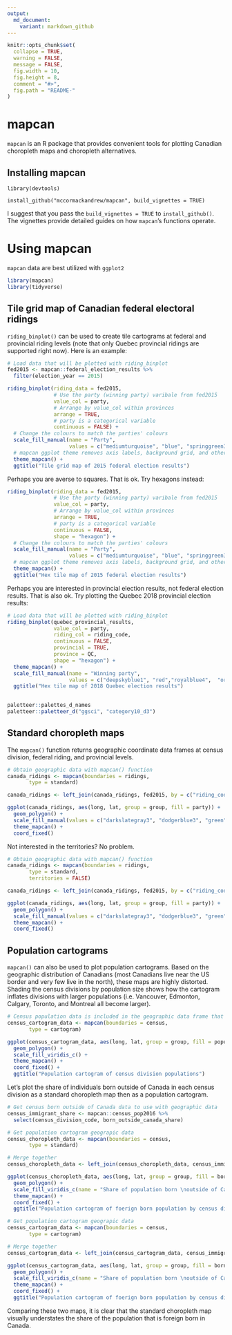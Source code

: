```yaml
---
output:
  md_document:
    variant: markdown_github
---
```


<!-- README.md is generated from README.Rmd. Please edit that file -->

```r
knitr::opts_chunk$set(
  collapse = TRUE,
  warning = FALSE,
  message = FALSE,
  fig.width = 10,
  fig.height = 8,
  comment = "#>",
  fig.path = "README-"
)
```

# mapcan

`mapcan` is an R package that provides convenient tools for plotting Canadian choropleth maps and choropleth alternatives. 

## Installing mapcan

`library(devtools)`

`install_github("mccormackandrew/mapcan", build_vignettes = TRUE)`

I suggest that you pass the `build_vignettes = TRUE` to `install_github()`. The vignettes provide detailed guides on how `mapcan`'s functions operate.

# Using mapcan

`mapcan` data are best utilized with `ggplot2`

```r
library(mapcan)
library(tidyverse)
```


## Tile grid map of Canadian federal electoral ridings

`riding_binplot()` can be used to create tile cartograms at federal and provincial riding levels (note that only Quebec provincial ridings are supported right now). Here is an example:

```r
# Load data that will be plotted with riding_binplot 
fed2015 <- mapcan::federal_election_results %>%
  filter(election_year == 2015)

riding_binplot(riding_data = fed2015,
               # Use the party (winning party) varibale from fed2015
               value_col = party, 
               # Arrange by value_col within provinces
               arrange = TRUE,
               # party is a categorical variable
               continuous = FALSE) +
  # Change the colours to match the parties' colours
  scale_fill_manual(name = "Party",
                    values = c("mediumturquoise", "blue", "springgreen3", "red", "orange")) +
  # mapcan ggplot theme removes axis labels, background grid, and other unnecessary elements when plotting maps
  theme_mapcan() +
  ggtitle("Tile grid map of 2015 federal election results")
```

Perhaps you are averse to squares. That is ok. Try hexagons instead:

```r
riding_binplot(riding_data = fed2015,
               # Use the party (winning party) varibale from fed2015
               value_col = party, 
               # Arrange by value_col within provinces
               arrange = TRUE,
               # party is a categorical variable
               continuous = FALSE,
               shape = "hexagon") +
  # Change the colours to match the parties' colours
  scale_fill_manual(name = "Party",
                    values = c("mediumturquoise", "blue", "springgreen3", "red", "orange")) +
  # mapcan ggplot theme removes axis labels, background grid, and other unnecessary elements when plotting maps
  theme_mapcan() +
  ggtitle("Hex tile map of 2015 federal election results")
```

Perhaps you are interested in provincial election results, not federal election results. That is also ok. Try plotting the Quebec 2018 provincial election results:

```r
# Load data that will be plotted with riding_binplot 
riding_binplot(quebec_provincial_results,
               value_col = party,
               riding_col = riding_code, 
               continuous = FALSE, 
               provincial = TRUE,
               province = QC,
               shape = "hexagon") +
  theme_mapcan() +
  scale_fill_manual(name = "Winning party", 
                    values = c("deepskyblue1", "red","royalblue4",  "orange")) +
  ggtitle("Hex tile map of 2018 Quebec election results")
  
```

```r
paletteer::palettes_d_names
paletteer::paletteer_d("ggsci", "category10_d3")
```

## Standard choropleth maps

The `mapcan()` function returns geographic coordinate data frames at census division, federal riding, and provincial levels. 

```r
# Obtain geographic data with mapcan() function
canada_ridings <- mapcan(boundaries = ridings,
       type = standard)

canada_ridings <- left_join(canada_ridings, fed2015, by = c("riding_code" = "riding_code"))

ggplot(canada_ridings, aes(long, lat, group = group, fill = party)) +
  geom_polygon() +
  scale_fill_manual(values = c("darkslategray3", "dodgerblue3", "green", "firebrick1", "darkorange1")) +
  theme_mapcan() +
  coord_fixed()
```

Not interested in the territories? No problem.

```r
# Obtain geographic data with mapcan() function
canada_ridings <- mapcan(boundaries = ridings,
       type = standard,
       territories = FALSE)

canada_ridings <- left_join(canada_ridings, fed2015, by = c("riding_code" = "riding_code"))

ggplot(canada_ridings, aes(long, lat, group = group, fill = party)) +
  geom_polygon() +
  scale_fill_manual(values = c("darkslategray3", "dodgerblue3", "green", "firebrick1", "darkorange1")) +
  theme_mapcan() +
  coord_fixed()
```


## Population cartograms

`mapcan()` can also be used to plot population cartograms. Based on the geographic distribution of Canadians (most Canadians live near the US border and very few live in the north), these maps are highly distorted. Shading the census divisions by population size shows how the cartogram inflates divisions with larger populations (i.e. Vancouver, Edmonton, Calgary, Toronto, and Montreal all become larger). 

```r
# Census population data is included in the geographic data frame that mapcan() returns
census_cartogram_data <- mapcan(boundaries = census,
       type = cartogram)

ggplot(census_cartogram_data, aes(long, lat, group = group, fill = population_2016)) +
  geom_polygon() +
  scale_fill_viridis_c() +
  theme_mapcan() +
  coord_fixed() +
  ggtitle("Population cartogram of census division populations")
```

Let's plot the share of individuals born outside of Canada in each census division as a standard choropleth map then as a population cartogram.

```r
# Get census born outside of Canada data to use with geographic data
census_immigrant_share <- mapcan::census_pop2016 %>%
  select(census_division_code, born_outside_canada_share)

# Get population cartogram geograpic data
census_choropleth_data <- mapcan(boundaries = census,
       type = standard)

# Merge together 
census_choropleth_data <- left_join(census_choropleth_data, census_immigrant_share)

ggplot(census_choropleth_data, aes(long, lat, group = group, fill = born_outside_canada_share)) +
  geom_polygon() +
  scale_fill_viridis_c(name = "Share of population born \noutside of Canada") +
  theme_mapcan() +
  coord_fixed() +
  ggtitle("Population cartogram of foerign born population by census division")
```

```r
# Get population cartogram geograpic data
census_cartogram_data <- mapcan(boundaries = census,
       type = cartogram)

# Merge together 
census_cartogram_data <- left_join(census_cartogram_data, census_immigrant_share)

ggplot(census_cartogram_data, aes(long, lat, group = group, fill = born_outside_canada_share)) +
  geom_polygon() +
  scale_fill_viridis_c(name = "Share of population born \noutside of Canada") +
  theme_mapcan() +
  coord_fixed() +
  ggtitle("Population cartogram of foerign born population by census division")
```

Comparing these two maps, it is clear that the standard choropleth map visually understates the share of the population that is foreign born in Canada. 


